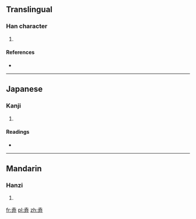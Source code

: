==Translingual==

===Han character===
{{Han char|rn=55|rad=廾|as=05|sn=8|four=|canj=土戈廿 (GIT)|ids=⿱[[去]][[廾]]}}

# {{defn|Han|sort=廾05}}

====References====
* {{Han ref|kx=0354.070|dkj=09605|dj=0669.090|hdz=10516.030|uh=5F06|ud=24326}}

----

==Japanese==

===Kanji===
{{ja-kanji|grade=|rs=廾05}}

# {{defn|lang=ja|sort=廾05}}

====Readings====
* {{ja-readings|on=[[きょ]] (kyo), [[こ]] (ko)|kun=[[おさめる]] (osameru), [[しまいこむ]] (shimaikomu)}}

----

==Mandarin==

===Hanzi===
{{cmn-hanzi|pin=[[jǔ]] ([[ju3]])|wg=chü<sup>3</sup>}}

# {{defn|lang=cmn|sort=廾05}}

[[fr:弆]]
[[pl:弆]]
[[zh:弆]]